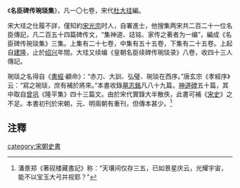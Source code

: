 《'''名臣碑传琬琰集'''》，凡一〇七卷，宋代[[杜大珪|杜大珪]]編。

宋大珪之仕履不詳，僅知約[[宋光宗|宋光宗]]时人，自署進士，他搜集两宋共二百二十一位名臣傳記，凡二百五十四篇碑传文，“集神道、誌铭、家传之著者为一编”，編成《名臣碑传琬琰集》三集。上集有二十七卷，中集有五十五卷，下集有二十五卷。上起自[[建隆|建隆]]，止於[[绍兴|绍兴]]年間。大珪又续编《皇朝名臣续碑传琬琰录》八卷，收四十三人傳記。

琬琰之名得自《[[書經|書經]]·顧命》：“赤刀、大訓、弘璧、琬琰在西序。”唐玄宗《孝經序》云：“寫之琬琰，庶有補於將來。”本書收錄[[墓志銘|墓志銘]]凡八十九篇，[[神道碑|神道碑]]五十篇，其中取自[[曾巩|曾巩]]《隆平集》四十三篇文。由於宋代實錄大半散佚，此書可補《[[宋史|宋史]]》之不足。本書初刊於宋朝，元、明兩朝有重刊，但傳本甚少。<ref>潘景郑《著砚楼藏書記》称：“天壤间仅存三五，已如景星庆云，光耀宇宙，能不以宝玉大弓并视耶？”</ref>

==注釋==
{{reflist}}

[[category:宋朝史書|category:宋朝史書]]